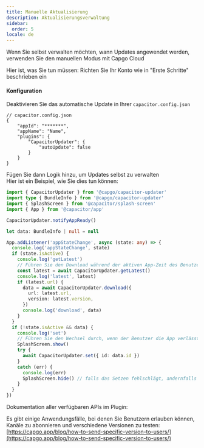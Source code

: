 ```yaml
---
title: Manuelle Aktualisierung
description: Aktualisierungsverwaltung
sidebar:
  order: 5
locale: de
---
```



Wenn Sie selbst verwalten möchten, wann Updates angewendet werden, verwenden Sie den manuellen Modus mit Capgo Cloud

Hier ist, was Sie tun müssen: Richten Sie Ihr Konto wie in "Erste Schritte" beschrieben ein

<LinkCard
	title="Erste Schritte"
	href="/docs/plugin/cloud-mode/getting-started"
/>

#### Konfiguration
Deaktivieren Sie das automatische Update in Ihrer ```capacitor.config.json```

```tsx
// capacitor.config.json
{
	"appId": "*******",
	"appName": "Name",
	"plugins": {
		"CapacitorUpdater": {
			"autoUpdate": false
		}
	}
}
```

Fügen Sie dann Logik hinzu, um Updates selbst zu verwalten\
Hier ist ein Beispiel, wie Sie dies tun können:

```typescript
import { CapacitorUpdater } from '@capgo/capacitor-updater'
import type { BundleInfo } from '@capgo/capacitor-updater'
import { SplashScreen } from '@capacitor/splash-screen'
import { App } from '@capacitor/app'

CapacitorUpdater.notifyAppReady()

let data: BundleInfo | null = null

App.addListener('appStateChange', async (state: any) => {
  console.log('appStateChange', state)
  if (state.isActive) {
    console.log('getLatest')
    // Führen Sie den Download während der aktiven App-Zeit des Benutzers durch, um fehlgeschlagene Downloads zu verhindern
    const latest = await CapacitorUpdater.getLatest()
    console.log('latest', latest)
    if (latest.url) {
      data = await CapacitorUpdater.download({
        url: latest.url,
        version: latest.version,
      })
      console.log('download', data)
    }
  }
  if (!state.isActive && data) {
    console.log('set')
    // Führen Sie den Wechsel durch, wenn der Benutzer die App verlässt oder wenn Sie es möchten
    SplashScreen.show()
    try {
      await CapacitorUpdater.set({ id: data.id })
    }
    catch (err) {
      console.log(err)
      SplashScreen.hide() // falls das Setzen fehlschlägt, andernfalls muss die neue App es ausblenden
    }
  }
})
```

Dokumentation aller verfügbaren APIs im Plugin:

<LinkCard
	title="Methoden"
	href="/docs/plugin/api/"
/>

Es gibt einige Anwendungsfälle, bei denen Sie Benutzern erlauben können, Kanäle zu abonnieren und verschiedene Versionen zu testen:\
[https://capgo.app/blog/how-to-send-specific-version-to-users/](https://capgo.app/blog/how-to-send-specific-version-to-users/)